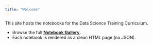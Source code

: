 ```yaml
---
title: "Welcome"
---
```


This site hosts the notebooks for the Data Science Training Curriculum.

- Browse the full **[Notebook Gallery](notebooks/index.qmd)**.
- Each notebook is rendered as a clean HTML page (no JSON).
